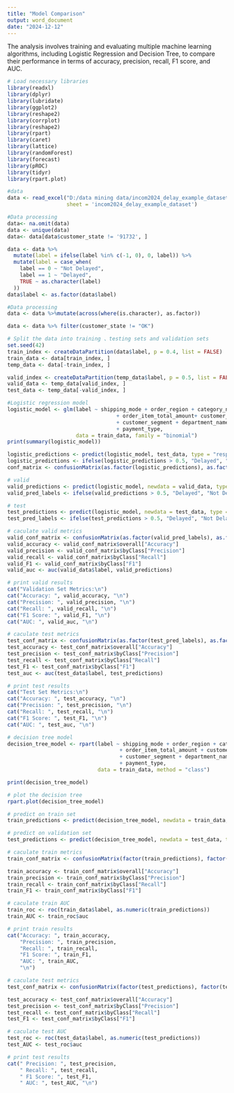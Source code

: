 ```yaml
---
title: "Model Comparison"
output: word_document
date: "2024-12-12"
---
```


The analysis involves training and evaluating multiple machine learning algorithms, including Logistic Regression and Decision Tree, to compare their performance in terms of accuracy, precision, recall, F1 score, and AUC.

```r
# Load necessary libraries
library(readxl)
library(dplyr)
library(lubridate)
library(ggplot2)
library(reshape2)
library(corrplot)
library(reshape2)
library(rpart)
library(caret)
library(lattice)
library(randomForest)
library(forecast)
library(pROC)
library(tidyr)
library(rpart.plot)

#data
data <- read_excel("D:/data mining data/incom2024_delay_example_dataset1.xlsx",
                   sheet = 'incom2024_delay_example_dataset')

#Data processing
data<- na.omit(data)
data <- unique(data)
data<- data[data$customer_state != '91732', ]

data <- data %>%
  mutate(label = ifelse(label %in% c(-1, 0), 0, label)) %>%
  mutate(label = case_when(
    label == 0 ~ "Not Delayed",
    label == 1 ~ "Delayed",
    TRUE ~ as.character(label)  
  ))
data$label <- as.factor(data$label) 

#Data processing
data <- data %>%mutate(across(where(is.character), as.factor))

data <- data %>% filter(customer_state != "OK")

# Split the data into training 、testing sets and validation sets
set.seed(42)
train_index <- createDataPartition(data$label, p = 0.4, list = FALSE)
train_data <- data[train_index, ]
temp_data <- data[-train_index, ]

valid_index <- createDataPartition(temp_data$label, p = 0.5, list = FALSE)
valid_data <- temp_data[valid_index, ]
test_data <- temp_data[-valid_index, ]
```

```r
#Logistic regression model
logistic_model <- glm(label ~ shipping_mode + order_region + category_name
                                   + order_item_total_amount+ customer_state 
                                   + customer_segment + department_name
                                   + payment_type,
                      data = train_data, family = "binomial")
print(summary(logistic_model))

logistic_predictions <- predict(logistic_model, test_data, type = "response")
logistic_predictions <- ifelse(logistic_predictions > 0.5, "Delayed", "Not Delayed")
conf_matrix <- confusionMatrix(as.factor(logistic_predictions), as.factor(test_data$label))

# valid
valid_predictions <- predict(logistic_model, newdata = valid_data, type = "response")
valid_pred_labels <- ifelse(valid_predictions > 0.5, "Delayed", "Not Delayed")

# test
test_predictions <- predict(logistic_model, newdata = test_data, type = "response")
test_pred_labels <- ifelse(test_predictions > 0.5, "Delayed", "Not Delayed")

# caculate valid metrics
valid_conf_matrix <- confusionMatrix(as.factor(valid_pred_labels), as.factor(valid_data$label))
valid_accuracy <- valid_conf_matrix$overall["Accuracy"]
valid_precision <- valid_conf_matrix$byClass["Precision"]
valid_recall <- valid_conf_matrix$byClass["Recall"]
valid_F1 <- valid_conf_matrix$byClass["F1"]
valid_auc <- auc(valid_data$label, valid_predictions)

# print valid results
cat("Validation Set Metrics:\n")
cat("Accuracy: ", valid_accuracy, "\n")
cat("Precision: ", valid_precision, "\n")
cat("Recall: ", valid_recall, "\n")
cat("F1 Score: ", valid_F1, "\n")
cat("AUC: ", valid_auc, "\n")

# caculate test metrics
test_conf_matrix <- confusionMatrix(as.factor(test_pred_labels), as.factor(test_data$label))
test_accuracy <- test_conf_matrix$overall["Accuracy"]
test_precision <- test_conf_matrix$byClass["Precision"]
test_recall <- test_conf_matrix$byClass["Recall"]
test_F1 <- test_conf_matrix$byClass["F1"]
test_auc <- auc(test_data$label, test_predictions)

# print test results
cat("Test Set Metrics:\n")
cat("Accuracy: ", test_accuracy, "\n")
cat("Precision: ", test_precision, "\n")
cat("Recall: ", test_recall, "\n")
cat("F1 Score: ", test_F1, "\n")
cat("AUC: ", test_auc, "\n")
```

```r
# decision tree model
decision_tree_model <- rpart(label ~ shipping_mode + order_region + category_name
                                    + order_item_total_amount + customer_state 
                                    + customer_segment + department_name
                                    + payment_type,
                             data = train_data, method = "class")

print(decision_tree_model)

# plot the decision tree
rpart.plot(decision_tree_model)

# predict on train set
train_predictions <- predict(decision_tree_model, newdata = train_data, type = "class")

# predict on validation set
test_predictions <- predict(decision_tree_model, newdata = test_data, type = "class")

# caculate train metrics
train_conf_matrix <- confusionMatrix(factor(train_predictions), factor(train_data$label))

train_accuracy <- train_conf_matrix$overall["Accuracy"]
train_precision <- train_conf_matrix$byClass["Precision"]
train_recall <- train_conf_matrix$byClass["Recall"]
train_F1 <- train_conf_matrix$byClass["F1"]

# caculate train AUC
train_roc <- roc(train_data$label, as.numeric(train_predictions))
train_AUC <- train_roc$auc

# print train results
cat("Accuracy: ", train_accuracy, 
    "Precision: ", train_precision, 
    "Recall: ", train_recall, 
    "F1 Score: ", train_F1, 
    "AUC: ", train_AUC, 
    "\n")

# caculate test metrics
test_conf_matrix <- confusionMatrix(factor(test_predictions), factor(test_data$label))

test_accuracy <- test_conf_matrix$overall["Accuracy"]
test_precision <- test_conf_matrix$byClass["Precision"]
test_recall <- test_conf_matrix$byClass["Recall"]
test_F1 <- test_conf_matrix$byClass["F1"]

# caculate test AUC
test_roc <- roc(test_data$label, as.numeric(test_predictions))
test_AUC <- test_roc$auc

# print test results
cat(" Precision: ", test_precision, 
    " Recall: ", test_recall, 
    " F1 Score: ", test_F1, 
    " AUC: ", test_AUC, "\n")
```